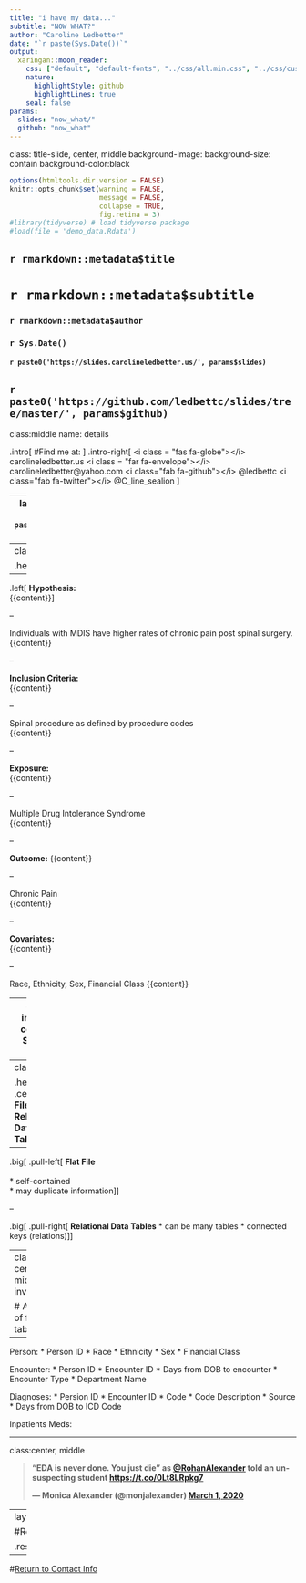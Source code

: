 ```yaml
---
title: "i have my data..."
subtitle: "NOW WHAT?"
author: "Caroline Ledbetter"
date: "`r paste(Sys.Date())`"
output: 
  xaringan::moon_reader:
    css: ["default", "default-fonts", "../css/all.min.css", "../css/custom.css"]
    nature:
      highlightStyle: github
      highlightLines: true
    seal: false
params:
  slides: "now_what/"
  github: "now_what"
---
```

class: title-slide, center, middle
background-image: 
background-size: contain
background-color:black

```r
options(htmltools.dir.version = FALSE)
knitr::opts_chunk$set(warning = FALSE, 
                      message = FALSE, 
                      collapse = TRUE,
                      fig.retina = 3)
#library(tidyverse) # load tidyverse package
#load(file = 'demo_data.Rdata')
```


## `r rmarkdown::metadata$title`
# `r rmarkdown::metadata$subtitle`

### `r rmarkdown::metadata$author`

### `r Sys.Date()` 

#### <i class="fas fa-images"></i> `r paste0('https://slides.carolineledbetter.us/', params$slides)` 
<i class="fab fa-github-square"></i> `r paste0('https://github.com/ledbettc/slides/tree/master/', params$github)`
---
class:middle
name: details
<!-- edit slides and github repo in the YAML above -->

.intro[
#Find me at: 
]
.intro-right[
<i class = "fas fa-globe"></i> carolineledbetter.us  
<i class = "far fa-envelope"></i>
carolineledbetter@yahoo.com  
<i class="fab fa-github"></i>
 @ledbettc  
<i class="fab fa-twitter"></i>
@C_line_sealion
]

---
layout: true
background-image: 
background-size: contain
.footer[`r paste0('https://slides.carolineledbetter.us/', params$slides)`]
---
class:center, top

.header[**The Data Analysis Plan**]

--

.left[
**Hypothesis:**  
{{content}}
]

--

Individuals with MDIS have higher rates of chronic pain post spinal surgery.  
{{content}}

--

**Inclusion Criteria:**  
{{content}}


--

Spinal procedure as defined by procedure codes  
{{content}}

--

**Exposure:**  
{{content}}


--

Multiple Drug Intolerance Syndrome  
{{content}}

--

**Outcome:**
{{content}}

--

Chronic Pain  
{{content}}

--

**Covariates:**  
{{content}}

--

Race, Ethnicity, Sex, Financial Class
{{content}}

---
class: inverse, center
# Sample Plan  

<a href="https://slides.carolineledbetter.us/now_what/img/data_analysis_plan.pdf" target="_blank">data_analysis_plan.pdf</a>

---
class:top

.header[ .center[**Flat File vs Relational Data Tables**]  ]

--

.big[
.pull-left[
**Flat File**   
<br>
* self-contained   
* may duplicate information
]
]

--

.big[
.pull-right[
**Relational Data Tables**
* can be many tables
* connected keys (relations)
]
]

---
class: center, middle, inverse

# A tale of four tables...


---
  
Person:
* Person ID
* Race
* Ethnicity
* Sex
* Financial Class

Encounter:
* Person ID
* Encounter ID
* Days from DOB to encounter
* Encounter Type
* Department Name

Diagnoses:
* Persion ID
* Encounter ID
* Code
* Code Description
* Source
* Days from DOB to ICD Code

Inpatients Meds:


---

class:center, middle
<strong>
<blockquote class="twitter-tweet">
<p lang="en" dir="ltr">“EDA is never done. You just die” as 
<a href="https://twitter.com/RohanAlexander?ref_src=twsrc%5Etfw">@RohanAlexander</a> 
told an unsuspecting student <a href="https://t.co/0Lt8LRpkg7">https://t.co/0Lt8LRpkg7</a>
</p>
&mdash; Monica Alexander (@monjalexander) 
<a href="https://twitter.com/monjalexander/status/1234112608837537792?ref_src=twsrc%5Etfw">March 1, 2020</a>
</blockquote> 
<script async src="https://platform.twitter.com/widgets.js" charset="utf-8"></script>
</strong> 

---
layout:false

#Resources:   

.resources[
]
---
<!-- last slide go back to details slide -->
#[Return to Contact Info](#details)

